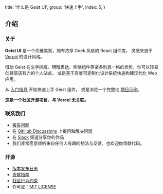 
  title: '什么是 Geist UI',
  group: '快速上手',
  index: 5,
}

## 介绍

### 关于

**Geist UI** 是一个优雅美观，拥有浓厚 Geek 风格的 React 组件库，
灵感来自于 [Vercel](https://vercel.com) 的设计风格。

借助 Geist 在文字排版、明暗表达、伸缩组件等诸多别具一格的优势，你可以轻易创建简洁有力的个人站点，
或是基于高度可定制化设计系统快速构建现代化 Web 应用。

从 [入门指导](/zh-cn/guide/installation) 开始快速上手 Geist 组件，
或是浏览一个完整地 [项目示例](https://github.com/geist-org/geist-ui/tree/master/examples)。

<Note label="" type="warning">
  <b>这是一个社区开源项目，与 Vercel 无关联。</b>
</Note>

### 联系我们

- [报告问题](https://github.com/geist-org/geist-ui/issues/new)
- 在 [GitHub Discussions](https://github.com/geist-org/geist-ui/discussions) 上提问和解决问题
- 在 [Slack](https://github.com/geist-org/geist-ui/discussions/572) 频道分享你的作品
- 我们非常愿意倾听来自任何人有趣的想法与反馈，也欢迎你贡献代码。

### 开源

- [版本发布日志](https://github.com/geist-org/geist-ui/releases)
- [贡献指南](https://github.com/geist-org/geist-ui/blob/master/.github/CONTRIBUTING.md)
- [社区行为约束](https://github.com/geist-org/geist-ui/blob/master/.github/CODE_OF_CONDUCT.md)
- 许可证：[MIT LICENSE](https://github.com/geist-org/geist-ui/blob/master/LICENSE)

